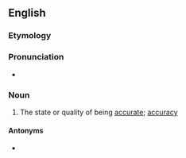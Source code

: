 ==English==

===Etymology===
{{suffix|en|accurate|ness}}

===Pronunciation===
* {{a|US}} {{IPA|en|/ˈæk.jə.ɹət.nəs/}}

===Noun===
{{en-noun|-}}

# The state or quality of being [[accurate]]; [[accuracy]]
#: {{syn|en|exactness|nicety|precision}}

====Antonyms====
* {{l|en|inaccurateness}}